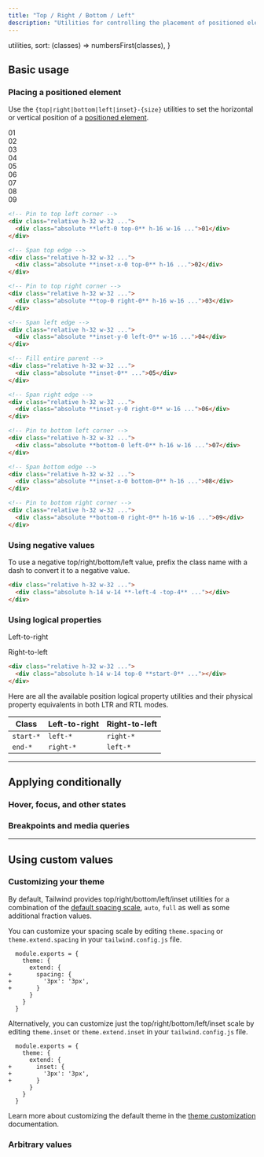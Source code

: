 ```yaml
---
title: "Top / Right / Bottom / Left"
description: "Utilities for controlling the placement of positioned elements."
---
```



  utilities,
  sort: (classes) => numbersFirst(classes),
}

## Basic usage

### Placing a positioned element

Use the `{top|right|bottom|left|inset}-{size}` utilities to set the horizontal or vertical position of a [positioned element](/docs/position).

<Example>
  <div class="grid grid-cols-3 grid-rows-3 place-items-center gap-4 font-mono text-white text-sm font-bold leading-6">
    <div class="relative w-18 h-18 sm:w-32 sm:h-32 rounded-lg bg-stripes-purple">
      <div class="p-4 w-14 h-14 absolute left-0 top-0 flex items-center justify-center bg-purple-500 shadow-lg rounded-lg">01</div>
    </div>
    <div class="relative w-18 h-18 sm:w-32 sm:h-32 rounded-lg bg-stripes-purple">
      <div class="p-4 absolute inset-x-0 top-0 flex items-center justify-center bg-purple-500 shadow-lg rounded-lg">02</div>
    </div>
    <div class="relative w-18 h-18 sm:w-32 sm:h-32 rounded-lg bg-stripes-purple">
      <div class="p-4 w-14 h-14 absolute right-0 top-0 flex items-center justify-center bg-purple-500 shadow-lg rounded-lg">03</div>
    </div>
    <div class="relative w-18 h-18 sm:w-32 sm:h-32 rounded-lg bg-stripes-purple">
      <div class="p-4 w-14 absolute inset-y-0 left-0 flex items-center justify-center bg-purple-500 shadow-lg rounded-lg">04</div>
    </div>
    <div class="relative w-18 h-18 sm:w-32 sm:h-32 rounded-lg bg-stripes-purple">
      <div class="p-4 absolute inset-0 flex items-center justify-center bg-purple-500 shadow-lg rounded-lg">05</div>
    </div>
    <div class="relative w-18 h-18 sm:w-32 sm:h-32 rounded-lg bg-stripes-purple">
      <div class="p-4 w-14 absolute inset-y-0 right-0 flex items-center justify-center bg-purple-500 shadow-lg rounded-lg">06</div>
    </div>
    <div class="relative w-18 h-18 sm:w-32 sm:h-32 rounded-lg bg-stripes-purple">
      <div class="p-4 w-14 h-14 absolute left-0 bottom-0 flex items-center justify-center bg-purple-500 shadow-lg rounded-lg">07</div>
    </div>
    <div class="relative w-18 h-18 sm:w-32 sm:h-32 rounded-lg bg-stripes-purple">
      <div class="p-4 absolute inset-x-0 bottom-0 flex items-center justify-center bg-purple-500 shadow-lg rounded-lg">08</div>
    </div>
    <div class="relative w-18 h-18 sm:w-32 sm:h-32 rounded-lg bg-stripes-purple">
      <div class="p-4 w-14 h-14 absolute right-0 bottom-0 flex items-center justify-center bg-purple-500 shadow-lg rounded-lg">09</div>
    </div>
  </div>
</Example>

```html
<!-- Pin to top left corner -->
<div class="relative h-32 w-32 ...">
  <div class="absolute **left-0 top-0** h-16 w-16 ...">01</div>
</div>

<!-- Span top edge -->
<div class="relative h-32 w-32 ...">
  <div class="absolute **inset-x-0 top-0** h-16 ...">02</div>
</div>

<!-- Pin to top right corner -->
<div class="relative h-32 w-32 ...">
  <div class="absolute **top-0 right-0** h-16 w-16 ...">03</div>
</div>

<!-- Span left edge -->
<div class="relative h-32 w-32 ...">
  <div class="absolute **inset-y-0 left-0** w-16 ...">04</div>
</div>

<!-- Fill entire parent -->
<div class="relative h-32 w-32 ...">
  <div class="absolute **inset-0** ...">05</div>
</div>

<!-- Span right edge -->
<div class="relative h-32 w-32 ...">
  <div class="absolute **inset-y-0 right-0** w-16 ...">06</div>
</div>

<!-- Pin to bottom left corner -->
<div class="relative h-32 w-32 ...">
  <div class="absolute **bottom-0 left-0** h-16 w-16 ...">07</div>
</div>

<!-- Span bottom edge -->
<div class="relative h-32 w-32 ...">
  <div class="absolute **inset-x-0 bottom-0** h-16 ...">08</div>
</div>

<!-- Pin to bottom right corner -->
<div class="relative h-32 w-32 ...">
  <div class="absolute **bottom-0 right-0** h-16 w-16 ...">09</div>
</div>
```

### Using negative values

To use a negative top/right/bottom/left value, prefix the class name with a dash to convert it to a negative value.

<Example>
  <div class="flex justify-center font-mono text-white text-sm font-bold leading-6">
    <div class="relative w-18 h-18 sm:w-32 sm:h-32 rounded-lg bg-stripes-purple">
      <div class="p-4 w-14 h-14 absolute -left-4 -top-4 flex items-center justify-center bg-purple-500 shadow-lg rounded-lg"></div>
    </div>
  </div>
</Example>

```html
<div class="relative h-32 w-32 ...">
  <div class="absolute h-14 w-14 **-left-4 -top-4** ..."></div>
</div>
```

### <Heading ignore>Using logical properties</Heading>

<UsingLogicalProperties feature="Position" syntax="{start|end}-{size}" />

<Example>
  <div class="grid grid-cols-2 gap-x-4 place-items-center">
    <div class="flex flex-col items-start gap-y-4">
      <p class="text-sm font-medium">Left-to-right</p>
      <div class="relative w-18 h-18 sm:w-32 sm:h-32 rounded-lg bg-stripes-purple">
        <div class="p-4 w-14 h-14 absolute top-0 left-0 flex items-center justify-center bg-purple-500 shadow-lg rounded-lg"></div>
      </div>
    </div>
    <div class="flex flex-col items-end gap-y-4">
      <p class="text-sm font-medium">Right-to-left</p>
      <div class="relative w-18 h-18 sm:w-32 sm:h-32 rounded-lg bg-stripes-purple">
        <div class="p-4 w-14 h-14 absolute top-0 right-0 flex items-center justify-center bg-purple-500 shadow-lg rounded-lg"></div>
      </div>
    </div>
  </div>
</Example>

```html
<div class="relative h-32 w-32 ...">
  <div class="absolute h-14 w-14 top-0 **start-0** ..."></div>
</div>
```

Here are all the available position logical property utilities and their physical property equivalents in both LTR and RTL modes.

| Class | Left-to-right | Right-to-left |
| --- | --- | --- |
| `start-*` | `left-*` | `right-*` |
| `end-*` | `right-*` | `left-*` |

---

## <Heading ignore>Applying conditionally</Heading>

### <Heading ignore>Hover, focus, and other states</Heading>

<HoverFocusAndOtherStates defaultClass="top-4" featuredClass="top-6" />

### <Heading ignore>Breakpoints and media queries</Heading>

<BreakpointsAndMediaQueries defaultClass="top-4" featuredClass="top-6" />

---

## Using custom values

### Customizing your theme

By default, Tailwind provides top/right/bottom/left/inset utilities for a combination of the [default spacing scale](/docs/customizing-spacing#default-spacing-scale), `auto`, `full` as well as some additional fraction values.

You can customize your spacing scale by editing `theme.spacing` or `theme.extend.spacing` in your `tailwind.config.js` file.

```diff-js tailwind.config.js
  module.exports = {
    theme: {
      extend: {
+       spacing: {
+         '3px': '3px',
+       }
      }
    }
  }
```

Alternatively, you can customize just the top/right/bottom/left/inset scale by editing `theme.inset` or `theme.extend.inset` in your `tailwind.config.js` file.

```diff-js tailwind.config.js
  module.exports = {
    theme: {
      extend: {
+       inset: {
+         '3px': '3px',
+       }
      }
    }
  }
```

Learn more about customizing the default theme in the [theme customization](/docs/theme#customizing-the-default-theme) documentation.

### Arbitrary values

<ArbitraryValues property="top/right/bottom/left" featuredClass="top-[3px]" />
